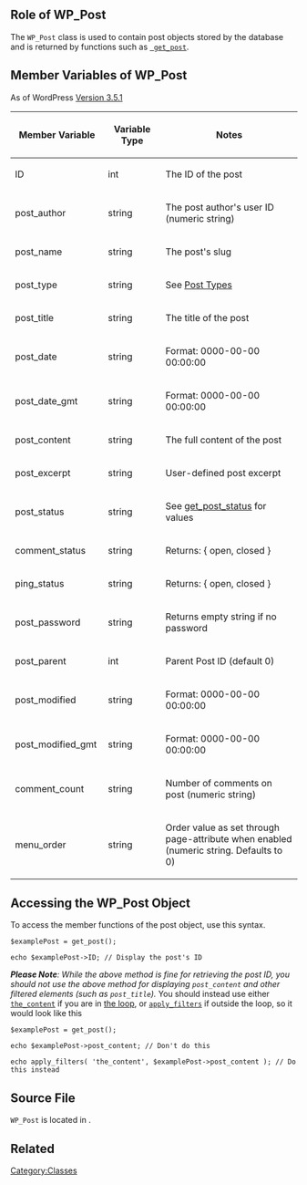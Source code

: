 {{Languages|
{{en|Class Reference/WP_Post}}
{{it|Riferimento classi/WP_Post}}
{{ja|クラスリファレンス/WP_Post}}
}}

==Role of WP_Post==
The <tt>WP_Post</tt> class is used to contain post objects stored by the database and is returned by functions such as <tt>[[Function Reference/get post | get_post]]</tt>.

==Member Variables of WP_Post==
As of WordPress [[Version 3.5.1]]

{|
|-
! width="150px" | Member Variable
! width="100px" | Variable Type
! width="300px" | Notes
|-
| ID
| int
| The ID of the post
|-
| post_author
| string
| The post author's user ID (numeric string)
|-
| post_name
| string
| The post's slug
|-
| post_type
| string
| See [[Post Types]]
|-
| post_title
| string
| The title of the post
|-
| post_date
| string
| Format: 0000-00-00 00:00:00
|-
| post_date_gmt
| string
| Format: 0000-00-00 00:00:00
|-
| post_content
| string
| The full content of the post
|-
| post_excerpt
| string
| User-defined post excerpt
|-
| post_status
| string
| See [[Function Reference/get post status|get_post_status]] for values
|-
| comment_status
| string
| Returns: { open, closed }
|-
| ping_status
| string
| Returns: { open, closed }
|-
| post_password
| string
| Returns empty string if no password
|-
| post_parent
| int
| Parent Post ID (default 0)
|-
| post_modified
| string
| Format: 0000-00-00 00:00:00
|-
| post_modified_gmt
| string
| Format: 0000-00-00 00:00:00
|-
| comment_count
| string
| Number of comments on post (numeric string)
|-
| menu_order
| string
| Order value as set through page-attribute when enabled (numeric string. Defaults to 0)
|}

==Accessing the WP_Post Object==
To access the member functions of the post object, use this syntax.

<pre>
$examplePost = get_post();

echo $examplePost->ID; // Display the post's ID
</pre>

<i><b>Please Note</b>: While the above method is fine for retrieving the post ID, you should not use the above method for displaying <tt>post_content</tt> and other filtered elements (such as <tt>post_title</tt>).</i>
You should instead use either <tt>[[the_content]]</tt> if you are in [[the loop]], or <tt>[[apply_filters]]</tt> if outside the loop, so it would look like this

<pre>
$examplePost = get_post();

echo $examplePost->post_content; // Don't do this

echo apply_filters( 'the_content', $examplePost->post_content ); // Do this instead
</pre>

== Source File ==
<tt>WP_Post</tt> is located in {{Trac|wp-includes/class-wp-post.php}}.

== Related ==

{{Class Footer}}

[[Category:Classes]]